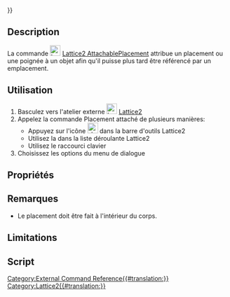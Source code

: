 <languages/>
{{UnfinishedDocu{{#translation:}}}}
{{Docnav
|
|
|
|
|
|
}}

{{GuiCommand/fr
|Name=Lattice2 AttachablePlacement
|Name/fr=Lattice2 AttachablePlacement
|MenuLocation=Lattice2 → Attached Placement → Attached Placement
|Workbenches=[[Lattice2 Workbench/fr|Lattice2]]
|Shortcut=
|SeeAlso=
}}

==Description==

La commande [[Image:Lattice2_AttachablePlacement.svg|24px]] [[Lattice2 AttachablePlacement/fr|Lattice2 AttachablePlacement]] attribue un placement ou une poignée à un objet afin qu'il puisse plus tard être référencé par un emplacement.

<span id="Usage"></span>
==Utilisation==

# Basculez vers l'atelier externe [[Image:Lattice2_workbench_icon.svg|24px|link=Lattice2 Workbench]] [[Lattice2 Workbench/fr|Lattice2]]
# Appelez la commande Placement attaché de plusieurs manières:
#* Appuyez sur l'icône [[Image: Lattice2_AttachablePlacement.svg|24px]] dans la barre d'outils Lattice2
#* Utilisez la {{MenuCommand|Lattice2 → Attached Placement → Attached Placement}} dans la liste déroulante Lattice2
#* Utilisez le raccourci clavier {{KEY}} {{KEY}}
# Choisissez les options du menu de dialogue

<span id="Properties"></span>
==Propriétés==

<span id="Notes"></span>
==Remarques== 

* Le placement doit être fait à l'intérieur du corps.

==Limitations==

<span id="Scripting"></span>
==Script==

{{Docnav
|
|
|
|
|
|
}}

[[Category:External Command Reference{{#translation:}}]]
[[Category:Lattice2{{#translation:}}]]
